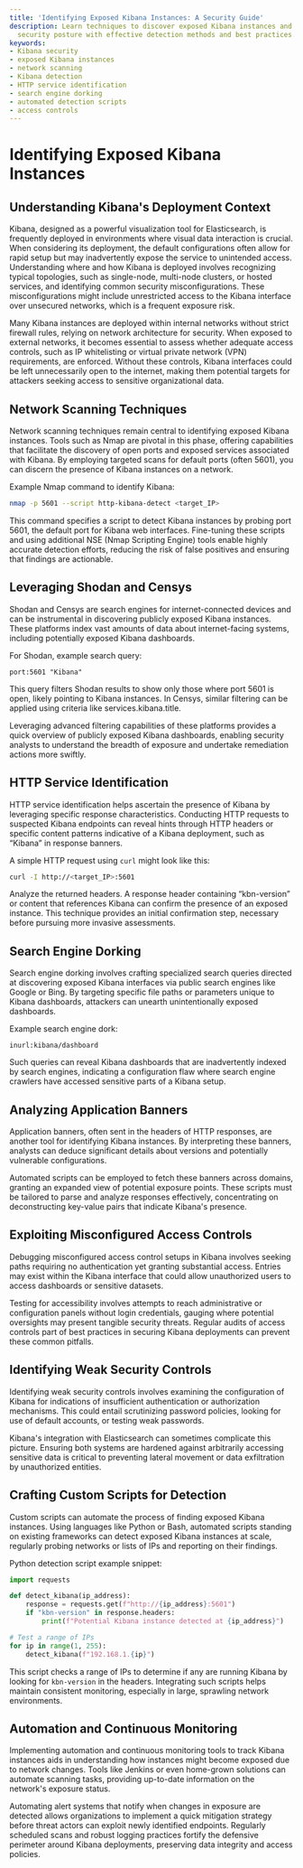 ```yaml
---
title: 'Identifying Exposed Kibana Instances: A Security Guide'
description: Learn techniques to discover exposed Kibana instances and improve your
  security posture with effective detection methods and best practices.
keywords:
- Kibana security
- exposed Kibana instances
- network scanning
- Kibana detection
- HTTP service identification
- search engine dorking
- automated detection scripts
- access controls
---
```


# Identifying Exposed Kibana Instances

## Understanding Kibana's Deployment Context

Kibana, designed as a powerful visualization tool for Elasticsearch, is frequently deployed in environments where visual data interaction is crucial. When considering its deployment, the default configurations often allow for rapid setup but may inadvertently expose the service to unintended access. Understanding where and how Kibana is deployed involves recognizing typical topologies, such as single-node, multi-node clusters, or hosted services, and identifying common security misconfigurations. These misconfigurations might include unrestricted access to the Kibana interface over unsecured networks, which is a frequent exposure risk.

Many Kibana instances are deployed within internal networks without strict firewall rules, relying on network architecture for security. When exposed to external networks, it becomes essential to assess whether adequate access controls, such as IP whitelisting or virtual private network (VPN) requirements, are enforced. Without these controls, Kibana interfaces could be left unnecessarily open to the internet, making them potential targets for attackers seeking access to sensitive organizational data.

## Network Scanning Techniques

Network scanning techniques remain central to identifying exposed Kibana instances. Tools such as Nmap are pivotal in this phase, offering capabilities that facilitate the discovery of open ports and exposed services associated with Kibana. By employing targeted scans for default ports (often 5601), you can discern the presence of Kibana instances on a network.

Example Nmap command to identify Kibana:

```bash
nmap -p 5601 --script http-kibana-detect <target_IP>
```

This command specifies a script to detect Kibana instances by probing port 5601, the default port for Kibana web interfaces. Fine-tuning these scripts and using additional NSE (Nmap Scripting Engine) tools enable highly accurate detection efforts, reducing the risk of false positives and ensuring that findings are actionable.

## Leveraging Shodan and Censys

Shodan and Censys are search engines for internet-connected devices and can be instrumental in discovering publicly exposed Kibana instances. These platforms index vast amounts of data about internet-facing systems, including potentially exposed Kibana dashboards.

For Shodan, example search query:

```
port:5601 "Kibana"
```

This query filters Shodan results to show only those where port 5601 is open, likely pointing to Kibana instances. In Censys, similar filtering can be applied using criteria like services.kibana.title.

Leveraging advanced filtering capabilities of these platforms provides a quick overview of publicly exposed Kibana dashboards, enabling security analysts to understand the breadth of exposure and undertake remediation actions more swiftly.

## HTTP Service Identification

HTTP service identification helps ascertain the presence of Kibana by leveraging specific response characteristics. Conducting HTTP requests to suspected Kibana endpoints can reveal hints through HTTP headers or specific content patterns indicative of a Kibana deployment, such as “Kibana” in response banners.

A simple HTTP request using `curl` might look like this:

```bash
curl -I http://<target_IP>:5601
```

Analyze the returned headers. A response header containing “kbn-version” or content that references Kibana can confirm the presence of an exposed instance. This technique provides an initial confirmation step, necessary before pursuing more invasive assessments.

## Search Engine Dorking

Search engine dorking involves crafting specialized search queries directed at discovering exposed Kibana interfaces via public search engines like Google or Bing. By targeting specific file paths or parameters unique to Kibana dashboards, attackers can unearth unintentionally exposed dashboards.

Example search engine dork:

```
inurl:kibana/dashboard
```

Such queries can reveal Kibana dashboards that are inadvertently indexed by search engines, indicating a configuration flaw where search engine crawlers have accessed sensitive parts of a Kibana setup.

## Analyzing Application Banners

Application banners, often sent in the headers of HTTP responses, are another tool for identifying Kibana instances. By interpreting these banners, analysts can deduce significant details about versions and potentially vulnerable configurations.

Automated scripts can be employed to fetch these banners across domains, granting an expanded view of potential exposure points. These scripts must be tailored to parse and analyze responses effectively, concentrating on deconstructing key-value pairs that indicate Kibana's presence.

## Exploiting Misconfigured Access Controls

Debugging misconfigured access control setups in Kibana involves seeking paths requiring no authentication yet granting substantial access. Entries may exist within the Kibana interface that could allow unauthorized users to access dashboards or sensitive datasets.

Testing for accessibility involves attempts to reach administrative or configuration panels without login credentials, gauging where potential oversights may present tangible security threats. Regular audits of access controls part of best practices in securing Kibana deployments can prevent these common pitfalls.

## Identifying Weak Security Controls

Identifying weak security controls involves examining the configuration of Kibana for indications of insufficient authentication or authorization mechanisms. This could entail scrutinizing password policies, looking for use of default accounts, or testing weak passwords.

Kibana's integration with Elasticsearch can sometimes complicate this picture. Ensuring both systems are hardened against arbitrarily accessing sensitive data is critical to preventing lateral movement or data exfiltration by unauthorized entities.

## Crafting Custom Scripts for Detection

Custom scripts can automate the process of finding exposed Kibana instances. Using languages like Python or Bash, automated scripts standing on existing frameworks can detect exposed Kibana instances at scale, regularly probing networks or lists of IPs and reporting on their findings.

Python detection script example snippet:

```python
import requests

def detect_kibana(ip_address):
    response = requests.get(f"http://{ip_address}:5601")
    if "kbn-version" in response.headers:
        print(f"Potential Kibana instance detected at {ip_address}")

# Test a range of IPs
for ip in range(1, 255):
    detect_kibana(f"192.168.1.{ip}")
```

This script checks a range of IPs to determine if any are running Kibana by looking for `kbn-version` in the headers. Integrating such scripts helps maintain consistent monitoring, especially in large, sprawling network environments.

## Automation and Continuous Monitoring

Implementing automation and continuous monitoring tools to track Kibana instances aids in understanding how instances might become exposed due to network changes. Tools like Jenkins or even home-grown solutions can automate scanning tasks, providing up-to-date information on the network's exposure status.

Automating alert systems that notify when changes in exposure are detected allows organizations to implement a quick mitigation strategy before threat actors can exploit newly identified endpoints. Regularly scheduled scans and robust logging practices fortify the defensive perimeter around Kibana deployments, preserving data integrity and access policies.